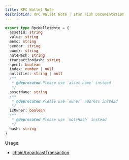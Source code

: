 ```yaml
---
title: RPC Wallet Note
description: RPC Wallet Note | Iron Fish Documentation
---
```

```typescript
export type RpcWalletNote = {
  assetId: string
  value: string
  memo: string
  sender: string
  owner: string
  noteHash: string
  transactionHash: string
  spent: boolean
  index: number | null
  nullifier: string | null
  /**
   * @deprecated Please use `asset.name` instead
   */
  assetName: string
  /**
   * @deprecated Please use `owner` address instead
   */
  isOwner: boolean
  /**
   * @deprecated Please use `noteHash` instead
   */
  hash: string
}
```

Usage: 
- [chain/broadcastTransaction](/developers/documentation/rpc/chain/broadcast_transaction)